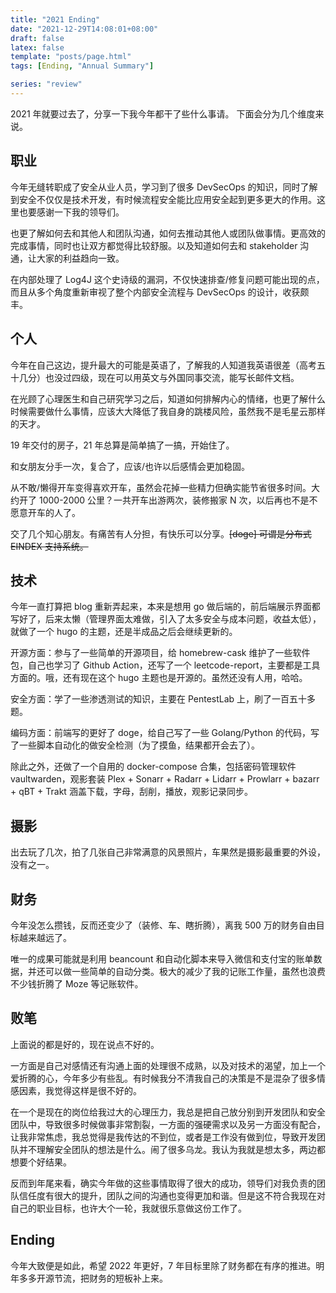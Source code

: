```yaml
---
title: "2021 Ending"
date: "2021-12-29T14:08:01+08:00"
draft: false
latex: false
template: "posts/page.html"
tags: [Ending, "Annual Summary"]

series: "review"
---
```


2021 年就要过去了，分享一下我今年都干了些什么事请。
下面会分为几个维度来说。

## 职业

今年无缝转职成了安全从业人员，学习到了很多 DevSecOps 的知识，同时了解到安全不仅仅是技术开发，有时候流程安全能比应用安全起到更多更大的作用。这里也要感谢一下我的领导们。

也更了解如何去和其他人和团队沟通，如何去推动其他人或团队做事情。更高效的完成事情，同时也让双方都觉得比较舒服。以及知道如何去和 stakeholder 沟通，让大家的利益趋向一致。

在内部处理了 Log4J 这个史诗级的漏洞，不仅快速排查/修复问题可能出现的点，而且从多个角度重新审视了整个内部安全流程与 DevSecOps 的设计，收获颇丰。

## 个人

今年在自己这边，提升最大的可能是英语了，了解我的人知道我英语很差（高考五十几分）也没过四级，现在可以用英文与外国同事交流，能写长邮件文档。

在光顾了心理医生和自己研究学习之后，知道如何排解内心的情绪，也更了解什么时候需要做什么事情，应该大大降低了我自身的跳楼风险，虽然我不是毛星云那样的天才。

19 年交付的房子，21 年总算是简单搞了一搞，开始住了。

和女朋友分手一次，复合了，应该/也许以后感情会更加稳固。

从不敢/懒得开车变得喜欢开车，虽然会花掉一些精力但确实能节省很多时间。大约开了 1000-2000 公里？一共开车出游两次，装修搬家 N 次，以后再也不是不愿意开车的人了。

交了几个知心朋友。有痛苦有人分担，有快乐可以分享。~~[doge] 可谓是分布式 EINDEX 支持系统。~~

## 技术

今年一直打算把 blog 重新弄起来，本来是想用 go 做后端的，前后端展示界面都写好了，后来太懒（管理界面太难做，引入了太多安全与成本问题，收益太低），就做了一个 hugo 的主题，还是半成品之后会继续更新的。

开源方面：参与了一些简单的开源项目，给 homebrew-cask 维护了一些软件包，自己也学习了 Github Action，还写了一个 leetcode-report，主要都是工具方面的。哦，还有现在这个 hugo 主题也是开源的。虽然还没有人用，哈哈。

安全方面：学了一些渗透测试的知识，主要在 PentestLab 上，刷了一百五十多题。

编码方面：前端写的更好了 doge，给自己写了一些 Golang/Python 的代码，写了一些脚本自动化的做安全检测（为了摸鱼，结果都开会去了）。

除此之外，还做了一个自用的 docker-compose 合集，包括密码管理软件 vaultwarden，观影套装 Plex + Sonarr + Radarr + Lidarr + Prowlarr + bazarr + qBT + Trakt 涵盖下载，字母，刮削，播放，观影记录同步。

## 摄影

出去玩了几次，拍了几张自己非常满意的风景照片，车果然是摄影最重要的外设，没有之一。

## 财务

今年没怎么攒钱，反而还变少了（装修、车、瞎折腾），离我 500 万的财务自由目标越来越远了。

唯一的成果可能就是利用 beancount 和自动化脚本来导入微信和支付宝的账单数据，并还可以做一些简单的自动分类。极大的减少了我的记账工作量，虽然也浪费不少钱折腾了 Moze 等记账软件。

## 败笔

上面说的都是好的，现在说点不好的。

一方面是自己对感情还有沟通上面的处理很不成熟，以及对技术的渴望，加上一个爱折腾的心，今年多少有些乱。有时候我分不清我自己的决策是不是混杂了很多情感因素，我觉得这样是很不好的。

在一个是现在的岗位给我过大的心理压力，我总是把自己放分别到开发团队和安全团队中，导致很多时候做事非常割裂，一方面的强硬需求以及另一方面没有配合，让我非常焦虑，我总觉得是我传达的不到位，或者是工作没有做到位，导致开发团队并不理解安全团队的想法是什么。闹了很多乌龙。我认为我就是想太多，两边都想要个好结果。

反而到年尾来看，确实今年做的这些事情取得了很大的成功，领导们对我负责的团队信任度有很大的提升，团队之间的沟通也变得更加和谐。但是这不符合我现在对自己的职业目标，也许大个一轮，我就很乐意做这份工作了。

## Ending

今年大致便是如此，希望 2022 年更好，7 年目标里除了财务都在有序的推进。明年多多开源节流，把财务的短板补上来。

